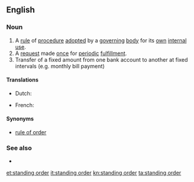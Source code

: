==English==

===Noun===
{{en-noun|sg=[[standing]] [[order]]}}

# A [[rule]] of [[procedure]] [[adopt]]ed by a [[governing]] [[body]] for its [[own]] [[internal]] [[use]].
# A [[request]] made [[once]] for [[periodic]] [[fulfillment]].
# Transfer of a fixed amount from one bank account to another at fixed intervals (e.g. monthly bill payment)

====Translations====

{{trans-top|Regular transfer of fixed sum between bank accounts}}
* Dutch: {{t-|nl|domiciliëring|f}}
{{trans-mid}}
* French: {{t+|fr|domiciliation|f}}
{{trans-bottom}}

====Synonyms====
* {{sense|rule of procedure}} [[rule of order]]

===See also===
* {{pedialite}}

[[et:standing order]]
[[it:standing order]]
[[kn:standing order]]
[[ta:standing order]]